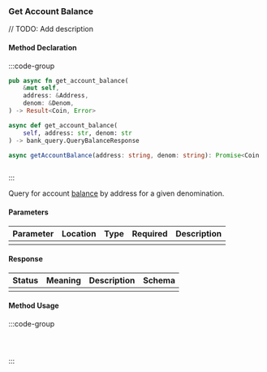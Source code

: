 ### Get Account Balance

// TODO: Add description

#### Method Declaration

:::code-group

```rust [Rust]
pub async fn get_account_balance(
    &mut self,
    address: &Address,
    denom: &Denom,
) -> Result<Coin, Error>
```

```python [Python]
async def get_account_balance(
    self, address: str, denom: str
) -> bank_query.QueryBalanceResponse
```

```typescript [TypeScript]
async getAccountBalance(address: string, denom: string): Promise<Coin | undefined>
```

```url [API]
```

:::

Query for account [balance] by address for a given denomination.

[balance]: https://github.com/cosmos/cosmos-sdk/tree/main/x/bank#balance

#### Parameters

| Parameter | Location | Type  | Required | Description |
| --------- | -------- | ----- | -------- | ----------- |
|           |          |       |          |             |

#### Response

| Status | Meaning | Description | Schema |
| ------ | ------- | ----------- | ------ |
|        |         |             |        |

#### Method Usage

:::code-group

```rust [Rust]
```

```python [Python]

```

```typescript [TypeScript]

```

:::
